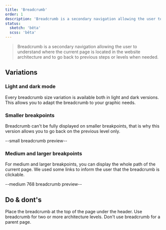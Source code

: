 ```yaml
---
title: 'Breadcrumb'
order: 1
description: 'Breadcrumb is a secondary navigation allowing the user to understand where the current page is located in the website architecture and to go back to previous steps or levels when needed.'
status:
  sketch: 'bêta'
  scss: 'bêta'
---
```


> Breadcrumb is a secondary navigation allowing the user to understand where the current page is located in the website architecture and to go back to previous steps or levels when needed.

## Variations

### Light and dark mode

Every breadcrumb size variation is available both in light and dark versions. This allows you to adapt the breadcrumb to your graphic needs.

### Smaller breakpoints

Breadcrumb can't be fully displayed on smaller breakpoints, that is why this version allows you to go back on the previous level only.

--small breadcrumb preview--

### Medium and larger breakpoints

For medium and larger breakpoints, you can display the whole path of the current page. We used some links to inform the user that the breadcrumb is clickable.

--medium 768 breadcrumb preview--

## Do & dont's

<HintItem>Place the breadcrumb at the top of the page under the header.</HintItem>
<HintItem>Use breadcrumb for two or more architecture levels.</HintItem>
<HintItem dont>
  Don't use breadcrumb for a parent page.
</HintItem>
